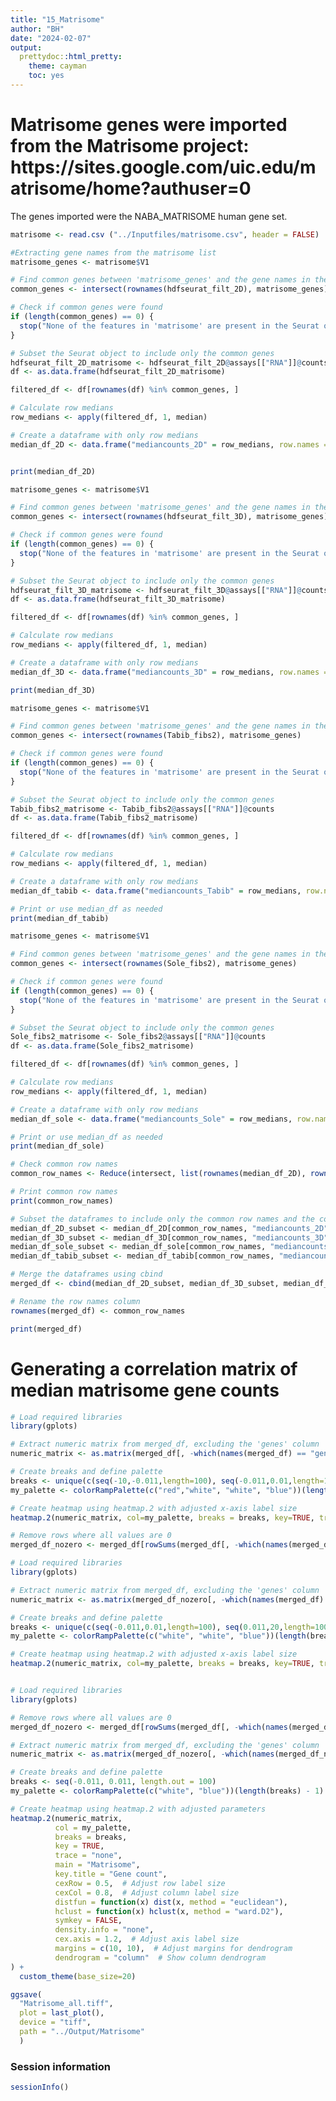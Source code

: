 ```yaml
---
title: "15_Matrisome"
author: "BH"
date: "2024-02-07"
output:
  prettydoc::html_pretty:
    theme: cayman
    toc: yes
---
```

# Matrisome genes were imported from the Matrisome project: https://sites.google.com/uic.edu/matrisome/home?authuser=0
The genes imported were the NABA_MATRISOME human gene set. 

```r
matrisome <- read.csv ("../Inputfiles/matrisome.csv", header = FALSE)
```

```r
#Extracting gene names from the matrisome list
matrisome_genes <- matrisome$V1

# Find common genes between 'matrisome_genes' and the gene names in the Seurat object
common_genes <- intersect(rownames(hdfseurat_filt_2D), matrisome_genes)

# Check if common genes were found
if (length(common_genes) == 0) {
  stop("None of the features in 'matrisome' are present in the Seurat object.")
}

# Subset the Seurat object to include only the common genes
hdfseurat_filt_2D_matrisome <- hdfseurat_filt_2D@assays[["RNA"]]@counts
df <- as.data.frame(hdfseurat_filt_2D_matrisome)

filtered_df <- df[rownames(df) %in% common_genes, ]

# Calculate row medians
row_medians <- apply(filtered_df, 1, median)

# Create a dataframe with only row medians
median_df_2D <- data.frame("mediancounts_2D" = row_medians, row.names = rownames(filtered_df))


print(median_df_2D)

```


```r
matrisome_genes <- matrisome$V1

# Find common genes between 'matrisome_genes' and the gene names in the Seurat object
common_genes <- intersect(rownames(hdfseurat_filt_3D), matrisome_genes)

# Check if common genes were found
if (length(common_genes) == 0) {
  stop("None of the features in 'matrisome' are present in the Seurat object.")
}

# Subset the Seurat object to include only the common genes
hdfseurat_filt_3D_matrisome <- hdfseurat_filt_3D@assays[["RNA"]]@counts
df <- as.data.frame(hdfseurat_filt_3D_matrisome)

filtered_df <- df[rownames(df) %in% common_genes, ]

# Calculate row medians
row_medians <- apply(filtered_df, 1, median)

# Create a dataframe with only row medians
median_df_3D <- data.frame("mediancounts_3D" = row_medians, row.names = rownames(filtered_df))

print(median_df_3D)

```

```r
matrisome_genes <- matrisome$V1

# Find common genes between 'matrisome_genes' and the gene names in the Seurat object
common_genes <- intersect(rownames(Tabib_fibs2), matrisome_genes)

# Check if common genes were found
if (length(common_genes) == 0) {
  stop("None of the features in 'matrisome' are present in the Seurat object.")
}

# Subset the Seurat object to include only the common genes
Tabib_fibs2_matrisome <- Tabib_fibs2@assays[["RNA"]]@counts
df <- as.data.frame(Tabib_fibs2_matrisome)

filtered_df <- df[rownames(df) %in% common_genes, ]

# Calculate row medians
row_medians <- apply(filtered_df, 1, median)

# Create a dataframe with only row medians
median_df_tabib <- data.frame("mediancounts_Tabib" = row_medians, row.names = rownames(filtered_df))

# Print or use median_df as needed
print(median_df_tabib)

```

```r
matrisome_genes <- matrisome$V1

# Find common genes between 'matrisome_genes' and the gene names in the Seurat object
common_genes <- intersect(rownames(Sole_fibs2), matrisome_genes)

# Check if common genes were found
if (length(common_genes) == 0) {
  stop("None of the features in 'matrisome' are present in the Seurat object.")
}

# Subset the Seurat object to include only the common genes
Sole_fibs2_matrisome <- Sole_fibs2@assays[["RNA"]]@counts
df <- as.data.frame(Sole_fibs2_matrisome)

filtered_df <- df[rownames(df) %in% common_genes, ]

# Calculate row medians
row_medians <- apply(filtered_df, 1, median)

# Create a dataframe with only row medians
median_df_sole <- data.frame("mediancounts_Sole" = row_medians, row.names = rownames(filtered_df))

# Print or use median_df as needed
print(median_df_sole)

```

```r

# Check common row names
common_row_names <- Reduce(intersect, list(rownames(median_df_2D), rownames(median_df_3D), rownames(median_df_sole), rownames(median_df_tabib)))

# Print common row names
print(common_row_names)

# Subset the dataframes to include only the common row names and the column representing median counts
median_df_2D_subset <- median_df_2D[common_row_names, "mediancounts_2D", drop = FALSE]
median_df_3D_subset <- median_df_3D[common_row_names, "mediancounts_3D", drop = FALSE]
median_df_sole_subset <- median_df_sole[common_row_names, "mediancounts_Sole", drop = FALSE]
median_df_tabib_subset <- median_df_tabib[common_row_names, "mediancounts_Tabib", drop = FALSE]

# Merge the dataframes using cbind
merged_df <- cbind(median_df_2D_subset, median_df_3D_subset, median_df_sole_subset, median_df_tabib_subset)

# Rename the row names column
rownames(merged_df) <- common_row_names

print(merged_df)


```

# Generating a correlation matrix of median matrisome gene counts
```r
# Load required libraries
library(gplots)

# Extract numeric matrix from merged_df, excluding the 'genes' column
numeric_matrix <- as.matrix(merged_df[, -which(names(merged_df) == "genes")])

# Create breaks and define palette
breaks <- unique(c(seq(-10,-0.011,length=100), seq(-0.011,0.01,length=100), seq(0.011,10,length=100)))
my_palette <- colorRampPalette(c("red","white", "white", "blue"))(length(breaks)-1)

# Create heatmap using heatmap.2 with adjusted x-axis label size
heatmap.2(numeric_matrix, col=my_palette, breaks = breaks, key=TRUE, trace="none", main="Matrisome", key.title = 1, cexRow=0.1, cexCol=0.8, distfun = function(x) dist(x, method = "euclidean"), hclust = function(x) hclust(x, method = "ward.D2"), symkey = FALSE, density.info = "none", cex.axis = 5)


```

```r
# Remove rows where all values are 0
merged_df_nozero <- merged_df[rowSums(merged_df[, -which(names(merged_df) == "genes")]) != 0, ]

# Load required libraries
library(gplots)

# Extract numeric matrix from merged_df, excluding the 'genes' column
numeric_matrix <- as.matrix(merged_df_nozero[, -which(names(merged_df) == "genes")])

# Create breaks and define palette
breaks <- unique(c(seq(-0.011,0.01,length=100), seq(0.011,20,length=100)))
my_palette <- colorRampPalette(c("white", "white", "blue"))(length(breaks)-1)

# Create heatmap using heatmap.2 with adjusted x-axis label size
heatmap.2(numeric_matrix, col=my_palette, breaks = breaks, key=TRUE, trace="none", main="Matrisome", key.title = "Gene count", cexRow=0.1, cexCol=0.5, distfun = function(x) dist(x, method = "euclidean"), hclust = function(x) hclust(x, method = "ward.D2"), symkey = FALSE, density.info = "none", cex.axis = 5)



```


```r
# Load required libraries
library(gplots)

# Remove rows where all values are 0
merged_df_nozero <- merged_df[rowSums(merged_df[, -which(names(merged_df) == "genes")]) != 0, ]

# Extract numeric matrix from merged_df, excluding the 'genes' column
numeric_matrix <- as.matrix(merged_df_nozero[, -which(names(merged_df_nozero) == "genes")])

# Create breaks and define palette
breaks <- seq(-0.011, 0.011, length.out = 100)
my_palette <- colorRampPalette(c("white", "blue"))(length(breaks) - 1)

# Create heatmap using heatmap.2 with adjusted parameters
heatmap.2(numeric_matrix,
          col = my_palette,
          breaks = breaks,
          key = TRUE,
          trace = "none",
          main = "Matrisome",
          key.title = "Gene count",
          cexRow = 0.5,  # Adjust row label size
          cexCol = 0.8,  # Adjust column label size
          distfun = function(x) dist(x, method = "euclidean"),
          hclust = function(x) hclust(x, method = "ward.D2"),
          symkey = FALSE,
          density.info = "none",
          cex.axis = 1.2,  # Adjust axis label size
          margins = c(10, 10),  # Adjust margins for dendrogram
          dendrogram = "column"  # Show column dendrogram
) +
  custom_theme(base_size=20)

ggsave(
  "Matrisome_all.tiff",
  plot = last_plot(),
  device = "tiff",
  path = "../Output/Matrisome"
  )

```

### Session information
```r
sessionInfo()
```
